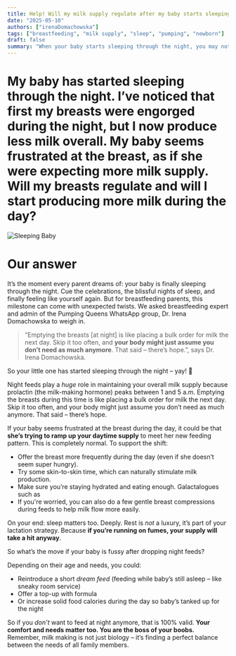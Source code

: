 ```yaml
---
title: Help! Will my milk supply regulate after my baby starts sleeping through the night?
date: "2025-05-10"
authors: ["irenaDomachowska"]
tags: ["breastfeeding", "milk supply", "sleep", "pumping", "newborn"]
draft: false
summary: "When your baby starts sleeping through the night, you may notice changes in your milk supply: and that could be worrisome. Dr. Irena Domachowska is here to help."
---
```


# My baby has started sleeping through the night. I’ve noticed that first my breasts were engorged during the night, but I now produce less milk overall. **My baby seems frustrated at the breast, as if she were expecting more milk supply. Will my breasts regulate and will I start producing more milk during the day?**

![Sleeping Baby](/static/images/advice/kendra-wesley-VX08HByW6gE-unsplash.jpg)

# Our answer

It’s the moment every parent dreams of: your baby is finally sleeping through the night.
Cue the celebrations, the blissful nights of sleep, and finally feeling like yourself again.
But for breastfeeding parents, this milestone can come with unexpected twists.
We asked breastfeeding expert and admin of the Pumping Queens WhatsApp group, Dr. Irena Domachowska to weigh in.

> ”Emptying the breasts [at night] is like placing a bulk order for milk the next day. Skip it too often, and **your body might just assume you don’t need as much anymore**. That said – there’s hope.”, says Dr. Irena Domachowska.

So your little one has started sleeping through the night – yay! 🎉

Night feeds play a _huge_ role in maintaining your overall milk supply because prolactin (the milk-making hormone) peaks between 1 and 5 a.m.
Emptying the breasts during this time is like placing a bulk order for milk the next day.
Skip it too often, and your body might just assume you don’t need as much anymore.
That said – there’s hope.

If your baby seems frustrated at the breast during the day, it could be that **she’s trying to ramp up your daytime supply** to meet her new feeding pattern.
This is completely normal. To support the shift:

- Offer the breast more frequently during the day (even if she doesn’t seem super hungry).
- Try some skin-to-skin time, which can naturally stimulate milk production.
- Make sure you’re staying hydrated and eating enough. Galactalogues such as
- If you're worried, you can also do a few gentle breast compressions during feeds to help milk flow more easily.

On your end: sleep matters too. Deeply. Rest is _not_ a luxury, it’s part of your lactation strategy. Because **if you’re running on fumes, your supply will take a hit anyway**.

So what’s the move if your baby is fussy after dropping night feeds?

Depending on their age and needs, you could:

- Reintroduce a short _dream feed_ (feeding while baby’s still asleep – like sneaky room service)
- Offer a top-up with formula
- Or increase solid food calories during the day so baby’s tanked up for the night

So if you _don’t_ want to feed at night anymore, that is 100% valid. **Your comfort and needs matter too. You are the boss of your boobs.** Remember, milk making is not just biology – it’s finding a perfect balance between the needs of all family members.
